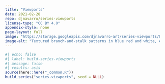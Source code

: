 ```yaml
---
title: "Viewports"
date: 2021-02-28
repo: djnavarro/series-viewports
license-type: "CC BY 4.0"
appendix-style: none
page-layout: full
image: "https://storage.googleapis.com/djnavarro-art/series-viewports/800/flora-fx_10_303.png"
image-alt: "Textured branch-and-stalk patterns in blue red and white, extending along irregular grid, against a dark blue background"
---
```

   
::: {.grid}
  
```r
#| echo: false
#| label: build-series-viewports
#| message: false
#| results: asis
source(here::here("_common.R"))
build_series("series-viewports", seed = NULL)
```
   
:::
   
